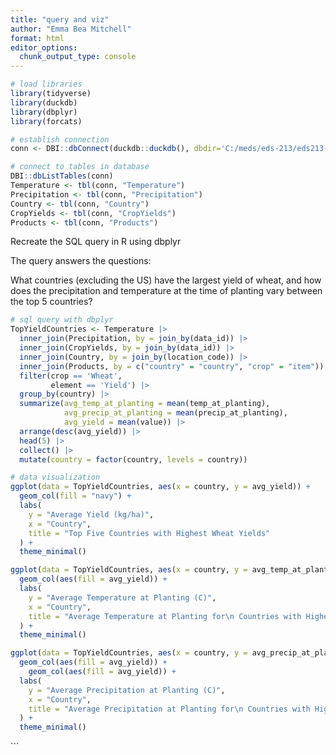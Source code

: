 ```yaml
---
title: "query and viz"
author: "Emma Bea Mitchell"
format: html
editor_options: 
  chunk_output_type: console
---
```


```r
# load libraries
library(tidyverse)
library(duckdb)
library(dbplyr)
library(forcats)
```

```r
# establish connection
conn <- DBI::dbConnect(duckdb::duckdb(), dbdir='C:/meds/eds-213/eds213-section/data/data.db')
```

```r
# connect to tables in database
DBI::dbListTables(conn)
Temperature <- tbl(conn, "Temperature")
Precipitation <- tbl(conn, "Precipitation")
Country <- tbl(conn, "Country")
CropYields <- tbl(conn, "CropYields")
Products <- tbl(conn, "Products")

```

Recreate the SQL query in R using dbplyr

The query answers the questions: 

What countries (excluding the US) have the largest yield of wheat, and how does the precipitation and temperature at the time of planting vary between the top 5 countries?

```r
# sql query with dbplyr
TopYieldCountries <- Temperature |> 
  inner_join(Precipitation, by = join_by(data_id)) |> 
  inner_join(CropYields, by = join_by(data_id)) |> 
  inner_join(Country, by = join_by(location_code)) |> 
  inner_join(Products, by = c("country" = "country", "crop" = "item")) |> 
  filter(crop == 'Wheat',
         element == 'Yield') |> 
  group_by(country) |> 
  summarize(avg_temp_at_planting = mean(temp_at_planting),
            avg_precip_at_planting = mean(precip_at_planting),
            avg_yield = mean(value)) |> 
  arrange(desc(avg_yield)) |> 
  head(5) |> 
  collect() |> 
  mutate(country = factor(country, levels = country))  

```


```r
# data visualization
ggplot(data = TopYieldCountries, aes(x = country, y = avg_yield)) +
  geom_col(fill = "navy") +
  labs(
    y = "Average Yield (kg/ha)",
    x = "Country",
    title = "Top Five Countries with Highest Wheat Yields"
  ) +
  theme_minimal()

ggplot(data = TopYieldCountries, aes(x = country, y = avg_temp_at_planting)) +
  geom_col(aes(fill = avg_yield)) +
  labs(
    y = "Average Temperature at Planting (C)",
    x = "Country",
    title = "Average Temperature at Planting for\n Countries with Highest Wheat Yields"
  ) +
  theme_minimal()

ggplot(data = TopYieldCountries, aes(x = country, y = avg_precip_at_planting)) +
  geom_col(aes(fill = avg_yield)) +
    geom_col(aes(fill = avg_yield)) +
  labs(
    y = "Average Precipitation at Planting (C)",
    x = "Country",
    title = "Average Precipitation at Planting for\n Countries with Highest Wheat Yields"
  ) +
  theme_minimal()

```


```

